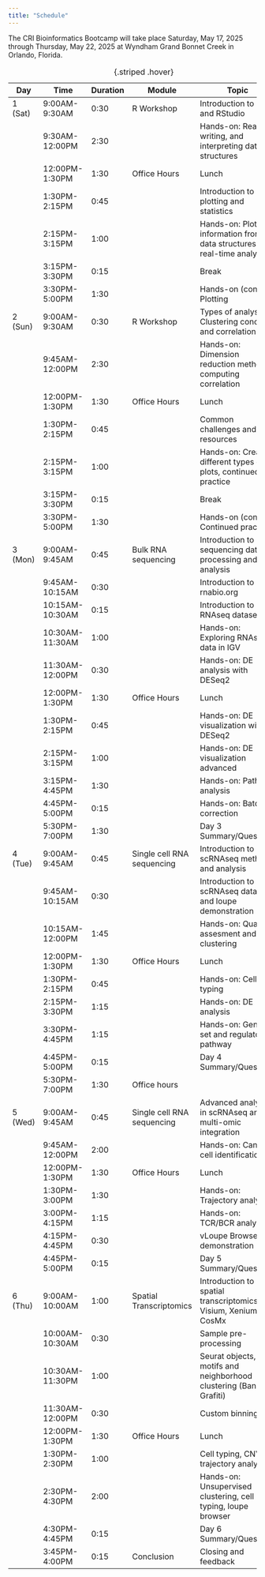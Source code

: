 ```yaml
---
title: "Schedule"
---
```


The  CRI Bioinformatics Bootcamp will take place Saturday, May 17, 2025 through Thursday, May 22, 2025 at Wyndham Grand Bonnet Creek in Orlando, Florida.

:::{.column-body-outset}

| Day      | Time            | Duration | Module                     | Topic                                                                        |
|---------------|---------------------------------|----------|----------------------------|------------------------------------------------------------------------------|
| 1 (Sat)  | 9:00AM-9:30AM   | 0:30     | R Workshop                 | Introduction to R and RStudio                                                |
|          | 9:30AM-12:00PM  | 2:30     |                            | Hands-on: Reading, writing, and interpreting data structures                 |
|          | 12:00PM-1:30PM  | 1:30     | Office Hours               | Lunch                                                                        |
|          | 1:30PM-2:15PM   | 0:45     |                            | Introduction to plotting and statistics                                      |
|          | 2:15PM-3:15PM   | 1:00     |                            | Hands-on: Plotting information from data structures for real-time analysis   |
|          | 3:15PM-3:30PM   | 0:15     |                            | Break       								                                    |
|          | 3:30PM-5:00PM   | 1:30     |                            | Hands-on (cont'd): Plotting                                                  |
| 2 (Sun)  | 9:00AM-9:30AM   | 0:30     | R Workshop                 | Types of analysis: Clustering concepts and correlation                       |
|          | 9:45AM-12:00PM  | 2:30     |                            | Hands-on: Dimension reduction methods, computing correlation                 |
|          | 12:00PM-1:30PM  | 1:30     | Office Hours               | Lunch                                                                        |
|          | 1:30PM-2:15PM   | 0:45     |                            | Common challenges and resources                                              |
|          | 2:15PM-3:15PM   | 1:00     |                            | Hands-on: Creating different types of plots, continued practice              |
|          | 3:15PM-3:30PM   | 0:15     |                            | Break       								     	     	     	     	    |
|          | 3:30PM-5:00PM   | 1:30     |                            | Hands-on (cont'd): Continued practice                                        |
| 3 (Mon)  | 9:00AM-9:45AM   | 0:45     | Bulk RNA sequencing        | Introduction to sequencing data processing and analysis                      |
|          | 9:45AM-10:15AM  | 0:30     |                            | Introduction to rnabio.org       							       	        |
|          | 10:15AM-10:30AM | 0:15     |                            | Introduction to bulk RNAseq dataset                                          |
|          | 10:30AM-11:30AM | 1:00     |                            | Hands-on: Exploring RNAseq data in IGV                                       |
|          | 11:30AM-12:00PM | 0:30     |                            | Hands-on: DE analysis with DESeq2                                            |
|          | 12:00PM-1:30PM  | 1:30     | Office Hours               | Lunch                                                                        |
|          | 1:30PM-2:15PM   | 0:45     |                            | Hands-on: DE visualization with DESeq2                                       |
|          | 2:15PM-3:15PM   | 1:00     |                            | Hands-on: DE visualization advanced                                          |
|          | 3:15PM-4:45PM   | 1:30     |                            | Hands-on: Pathway analysis                                                   |
|          | 4:45PM-5:00PM   | 0:15     |                            | Hands-on: Batch correction                                                   |
|          | 5:30PM-7:00PM   | 1:30     |                            | Day 3 Summary/Questions                                                      |
| 4 (Tue)  | 9:00AM-9:45AM   | 0:45     | Single cell RNA sequencing | Introduction to scRNAseq methods and analysis                                |
|          | 9:45AM-10:15AM  | 0:30     |                            | Introduction to scRNAseq dataset and loupe demonstration                     |
|          | 10:15AM-12:00PM | 1:45     |                            | Hands-on: Quality assesment and clustering                                   |
|          | 12:00PM-1:30PM  | 1:30     | Office Hours               | Lunch                                                                        |
|          | 1:30PM-2:15PM   | 0:45     |                            | Hands-on: Cell typing                                                        |
|          | 2:15PM-3:30PM   | 1:15     |                            | Hands-on: DE analysis                                                        |
|          | 3:30PM-4:45PM   | 1:15     |                            | Hands-on: Gene set and regulatory pathway                                    |
|          | 4:45PM-5:00PM   | 0:15     |                            | Day 4 Summary/Questions                                                      |
|          | 5:30PM-7:00PM   | 1:30     | Office hours               |                                                                              |
| 5 (Wed)  | 9:00AM-9:45AM   | 0:45     | Single cell RNA sequencing | Advanced analyses in scRNAseq and multi-omic integration                     |
|          | 9:45AM-12:00PM  | 2:00     |                            | Hands-on: Cancer cell identification                                         |
|          | 12:00PM-1:30PM  | 1:30     | Office Hours               | Lunch                                                                        |
|          | 1:30PM-3:00PM   | 1:30     |                            | Hands-on: Trajectory analysis                                                |
|          | 3:00PM-4:15PM   | 1:15     |                            | Hands-on: TCR/BCR analysis                                                   |
|          | 4:15PM-4:45PM   | 0:30     |                            | vLoupe Browser demonstration                                                 |
|          | 4:45PM-5:00PM   | 0:15     |                            | Day 5 Summary/Questions                                                      |
| 6 (Thu)  | 9:00AM-10:00AM  | 1:00     | Spatial Transcriptomics    | Introduction to spatial transcriptomics: Visium, Xenium, CosMx               |
|          | 10:00AM-10:30AM | 0:30     |                            | Sample pre-processing                                                        |
|          | 10:30AM-11:30PM | 1:00     |                            | Seurat objects, motifs and neighborhood clustering (Banksy, Grafiti)         |
|          | 11:30AM-12:00PM | 0:30     |                            | Custom binning                                                               |
|          | 12:00PM-1:30PM  | 1:30     | Office Hours               | Lunch                                                                        |
|          | 1:30PM-2:30PM   | 1:00     |                            | Cell typing, CNV, trajectory analysis                                        |
|          | 2:30PM-4:30PM   | 2:00     |                            | Hands-on: Unsupervised clustering, cell typing, loupe browser                |
|          | 4:30PM-4:45PM   | 0:15     |                            | Day 6 Summary/Questions                                                      |
|          | 3:45PM-4:00PM   | 0:15     | Conclusion                 | Closing and feedback                                                         |

: {.striped .hover}

:::

